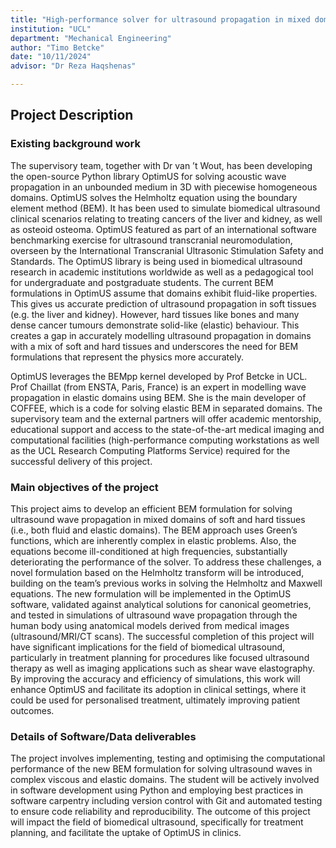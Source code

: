 ```yaml
---
title: "High-performance solver for ultrasound propagation in mixed domains with complex fluid and solid materials"
institution: "UCL"
department: "Mechanical Engineering"
author: "Timo Betcke"
date: "10/11/2024"
advisor: "Dr Reza Haqshenas"

---
```

## Project Description

### Existing background work

The supervisory team, together with Dr van ’t Wout, has been developing the open-source
Python library OptimUS for solving acoustic wave propagation in an unbounded medium in 3D
with piecewise homogeneous domains. OptimUS solves the Helmholtz equation using the
boundary element method (BEM). It has been used to simulate biomedical ultrasound clinical
scenarios relating to treating cancers of the liver and kidney, as well as osteoid osteoma.
OptimUS featured as part of an international software benchmarking exercise for ultrasound
transcranial neuromodulation, overseen by the International Transcranial Ultrasonic Stimulation
Safety and Standards. The OptimUS library is being used in biomedical ultrasound research in
academic institutions worldwide as well as a pedagogical tool for undergraduate and
postgraduate students.
The current BEM formulations in OptimUS assume that domains exhibit fluid-like properties. This
gives us accurate prediction of ultrasound propagation in soft tissues (e.g. the liver and kidney).
However, hard tissues like bones and many dense cancer tumours demonstrate solid-like (elastic)
behaviour. This creates a gap in accurately modelling ultrasound propagation in domains with a
mix of soft and hard tissues and underscores the need for BEM formulations that represent the
physics more accurately.

OptimUS leverages the BEMpp kernel developed by Prof Betcke in UCL. Prof Chaillat (from
ENSTA, Paris, France) is an expert in modelling wave propagation in elastic domains using BEM.
She is the main developer of COFFEE, which is a code for solving elastic BEM in separated
domains. The supervisory team and the external partners will offer academic mentorship,
educational support and access to the state-of-the-art medical imaging and computational
facilities (high-performance computing workstations as well as the UCL Research Computing
Platforms Service) required for the successful delivery of this project.

### Main objectives of the project

This project aims to develop an efficient BEM formulation for solving ultrasound wave
propagation in mixed domains of soft and hard tissues (i.e., both fluid and elastic domains). The
BEM approach uses Green's functions, which are inherently complex in elastic problems. Also, the
equations become ill-conditioned at high frequencies, substantially deteriorating the
performance of the solver. To address these challenges, a novel formulation based on the
Helmholtz transform will be introduced, building on the team's previous works in solving the
Helmholtz and Maxwell equations. The new formulation will be implemented in the OptimUS
software, validated against analytical solutions for canonical geometries, and tested in
simulations of ultrasound wave propagation through the human body using anatomical models
derived from medical images (ultrasound/MRI/CT scans).
The successful completion of this project will have significant implications for the field of
biomedical ultrasound, particularly in treatment planning for procedures like focused ultrasound
therapy as well as imaging applications such as shear wave elastography. By improving the
accuracy and efficiency of simulations, this work will enhance OptimUS and facilitate its adoption
in clinical settings, where it could be used for personalised treatment, ultimately improving
patient outcomes.


### Details of Software/Data deliverables

The project involves implementing, testing and optimising the computational performance of the
new BEM formulation for solving ultrasound waves in complex viscous and elastic domains. The
student will be actively involved in software development using Python and employing best
practices in software carpentry including version control with Git and automated testing to
ensure code reliability and reproducibility. The outcome of this project will impact the field of
biomedical ultrasound, specifically for treatment planning, and facilitate the uptake of OptimUS
in clinics.

